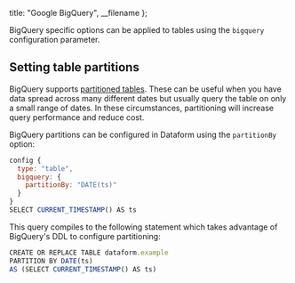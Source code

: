 
  title: "Google BigQuery",
  __filename
};


BigQuery specific options can be applied to tables using the `bigquery` configuration parameter.

## Setting table partitions

BigQuery supports <a target="_blank" rel="noopener" href="https://cloud.google.com/bigquery/docs/partitioned-tables">partitioned tables</a>.
These can be useful when you have data spread across many different dates but usually query the table on only a small range of dates.
In these circumstances, partitioning will increase query performance and reduce cost.

BigQuery partitions can be configured in Dataform using the `partitionBy` option:

```js
config {
  type: "table",
  bigquery: {
    partitionBy: "DATE(ts)"
  }
}
SELECT CURRENT_TIMESTAMP() AS ts
```

This query compiles to the following statement which takes advantage of BigQuery's DDL to configure partitioning:

```js
CREATE OR REPLACE TABLE dataform.example
PARTITION BY DATE(ts)
AS (SELECT CURRENT_TIMESTAMP() AS ts)
```
